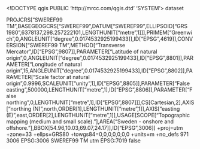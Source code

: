 <!DOCTYPE qgis PUBLIC 'http://mrcc.com/qgis.dtd' 'SYSTEM'>
<qgis version="3.32.2-Lima">
  <identifier></identifier>
  <parentidentifier></parentidentifier>
  <language></language>
  <type>dataset</type>
  <title></title>
  <abstract></abstract>
  <links/>
  <dates/>
  <fees></fees>
  <encoding></encoding>
  <crs>
    <spatialrefsys nativeFormat="Wkt">
      <wkt>PROJCRS["SWEREF99 TM",BASEGEOGCRS["SWEREF99",DATUM["SWEREF99",ELLIPSOID["GRS 1980",6378137,298.257222101,LENGTHUNIT["metre",1]]],PRIMEM["Greenwich",0,ANGLEUNIT["degree",0.0174532925199433]],ID["EPSG",4619]],CONVERSION["SWEREF99 TM",METHOD["Transverse Mercator",ID["EPSG",9807]],PARAMETER["Latitude of natural origin",0,ANGLEUNIT["degree",0.0174532925199433],ID["EPSG",8801]],PARAMETER["Longitude of natural origin",15,ANGLEUNIT["degree",0.0174532925199433],ID["EPSG",8802]],PARAMETER["Scale factor at natural origin",0.9996,SCALEUNIT["unity",1],ID["EPSG",8805]],PARAMETER["False easting",500000,LENGTHUNIT["metre",1],ID["EPSG",8806]],PARAMETER["False northing",0,LENGTHUNIT["metre",1],ID["EPSG",8807]]],CS[Cartesian,2],AXIS["northing (N)",north,ORDER[1],LENGTHUNIT["metre",1]],AXIS["easting (E)",east,ORDER[2],LENGTHUNIT["metre",1]],USAGE[SCOPE["Topographic mapping (medium and small scale)."],AREA["Sweden - onshore and offshore."],BBOX[54.96,10.03,69.07,24.17]],ID["EPSG",3006]]</wkt>
      <proj4>+proj=utm +zone=33 +ellps=GRS80 +towgs84=0,0,0,0,0,0,0 +units=m +no_defs</proj4>
      <srsid>971</srsid>
      <srid>3006</srid>
      <authid>EPSG:3006</authid>
      <description>SWEREF99 TM</description>
      <projectionacronym>utm</projectionacronym>
      <ellipsoidacronym>EPSG:7019</ellipsoidacronym>
      <geographicflag>false</geographicflag>
    </spatialrefsys>
  </crs>
  <extent/>
</qgis>
